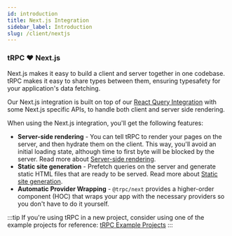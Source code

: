 ```yaml
---
id: introduction
title: Next.js Integration
sidebar_label: Introduction
slug: /client/nextjs
---
```


### tRPC ❤️ Next.js

Next.js makes it easy to build a client and server together in one codebase. tRPC makes it easy to share types between them, ensuring typesafety for your application's data fetching.

Our Next.js integration is built on top of our [React Query Integration](../) with some Next.js specific APIs, to handle both client and server side rendering.

When using the Next.js integration, you'll get the following features:

- **Server-side rendering** - You can tell tRPC to render your pages on the server, and then hydrate them on the client. This way, you'll avoid an initial loading state, although time to first byte will be blocked by the server. Read more about [Server-side rendering](/docs/client/nextjs/ssr).
- **Static site generation** - Prefetch queries on the server and generate static HTML files that are ready to be served. Read more about [Static site generation](/docs/client/nextjs/ssg).
- **Automatic Provider Wrapping** - `@trpc/next` provides a higher-order component (HOC) that wraps your app with the necessary providers so you don't have to do it yourself.

:::tip
If you're using tRPC in a new project, consider using one of the example projects for reference: [tRPC Example Projects](/docs/example-apps)
:::
